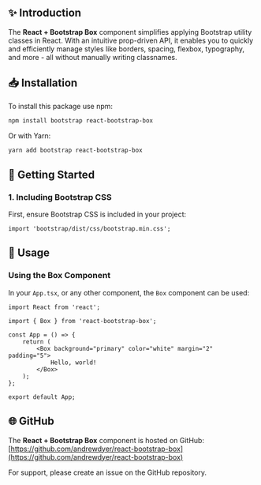 
<Meta title="Introduction" />

## ✨ Introduction

The **React + Bootstrap Box** component simplifies applying Bootstrap utility classes in React. With an intuitive prop-driven API, it enables you to quickly and efficiently manage styles like borders, spacing, flexbox, typography, and more - all without manually writing classnames.

## 📥 Installation

To install this package use npm:

```bash
npm install bootstrap react-bootstrap-box
```

Or with Yarn:

```bash
yarn add bootstrap react-bootstrap-box
```

## 🚀 Getting Started

### 1. Including Bootstrap CSS

First, ensure Bootstrap CSS is included in your project:

```tsx
import 'bootstrap/dist/css/bootstrap.min.css';
```

## 📖 Usage

### Using the Box Component

In your `App.tsx`, or any other component, the `Box` component can be used:

```tsx
import React from 'react';

import { Box } from 'react-bootstrap-box';

const App = () => {
    return (
        <Box background="primary" color="white" margin="2" padding="5">
            Hello, world!
        </Box>
    );
};

export default App;
```

## 🌐 GitHub

The **React + Bootstrap Box** component is hosted on GitHub: [https://github.com/andrewdyer/react-bootstrap-box](https://github.com/andrewdyer/react-bootstrap-box)

For support, please create an issue on the GitHub repository.
